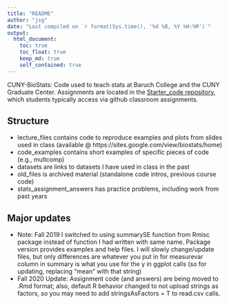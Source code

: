 ```yaml
---
title: "README"
author: "jsg"
date: "Last compiled on `r format(Sys.time(), '%d %B, %Y %H:%M')`"
output:
  html_document:
    toc: true
    toc_float: true
    keep_md: true
    self_contained: true
---
```


CUNY-BioStats: Code used to teach stats at Baruch College and the CUNY Graduate Center.
Assignments are located in the [Starter_code repository](https://github.com/jsgosnell/Starter_code),
which students typically access via github classroom assignments.

## Structure

* lecture_files contains code to reproduce examples and plots from slides used in class (available @ https://sites.google.com/view/biostats/home)
* code_examples contains short examples of specific pieces of code (e.g., multcomp)
* datasets are links to datasets I have used in class in the past
* old_files is archived material (standalone code intros, previous course code)
* stats_assignment_answers has practice problems, including work from past years

## Major updates 
  * Note: Fall 2019 I switched to using summarySE function from Rmisc package instead
of function I had written with same name. Package version provides examples and help files. 
I will slowly change/update files, but only differences are whatever you put in for measurevar column in summary is what you use for the y in ggplot
calls (so for updating, replacing "mean" with that string)
* Fall 2020 Update: Assignment code (and answers) are being moved to .Rmd format; 
also, default R behavior changed to not upload strings as factors, so you may need to 
add stringsAsFactors = T to read.csv calls. 
